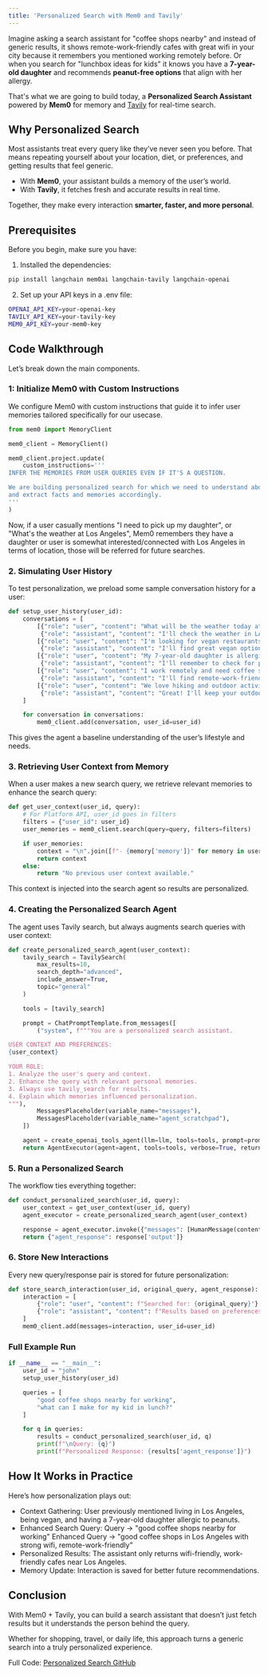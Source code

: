 ```yaml
---
title: 'Personalized Search with Mem0 and Tavily'
---
```


<Snippet file="security-compliance.mdx" />

Imagine asking a search assistant for "coffee shops nearby" and instead of generic results, it shows remote-work-friendly cafes with great wifi in your city because it remembers you mentioned working remotely before. Or when you search for "lunchbox ideas for kids" it knows you have a **7-year-old daughter** and recommends **peanut-free options** that align with her allergy.

That's what we are going to build today, a **Personalized Search Assistant** powered by **Mem0** for memory and [Tavily](https://tavily.com) for real-time search.


## Why Personalized Search

Most assistants treat every query like they’ve never seen you before. That means repeating yourself about your location, diet, or preferences, and getting results that feel generic.

- With **Mem0**, your assistant builds a memory of the user’s world.
- With **Tavily**, it fetches fresh and accurate results in real time.

Together, they make every interaction **smarter, faster, and more personal**.

## Prerequisites

Before you begin, make sure you have:

1. Installed the dependencies:
```bash
pip install langchain mem0ai langchain-tavily langchain-openai
```

2. Set up your API keys in a .env file:
```bash
OPENAI_API_KEY=your-openai-key
TAVILY_API_KEY=your-tavily-key
MEM0_API_KEY=your-mem0-key
```

## Code Walkthrough
Let’s break down the main components.

### 1: Initialize Mem0 with Custom Instructions

We configure Mem0 with custom instructions that guide it to infer user memories tailored specifically for our usecase.

```python
from mem0 import MemoryClient

mem0_client = MemoryClient()

mem0_client.project.update(
    custom_instructions='''
INFER THE MEMORIES FROM USER QUERIES EVEN IF IT'S A QUESTION.

We are building personalized search for which we need to understand about user's preferences and life
and extract facts and memories accordingly.
'''
)
```
Now, if a user casually mentions "I need to pick up my daughter", or "What's the weather at Los Angeles", Mem0 remembers they have a daughter or user is somewhat interested/connected with Los Angeles in terms of location, those will be referred for future searches.

### 2. Simulating User History
To test personalization, we preload some sample conversation history for a user:

```python
def setup_user_history(user_id):
    conversations = [
        [{"role": "user", "content": "What will be the weather today at Los Angeles? I need to pick up my daughter from office."},
         {"role": "assistant", "content": "I'll check the weather in LA for you."}],
        [{"role": "user", "content": "I'm looking for vegan restaurants in Santa Monica"},
         {"role": "assistant", "content": "I'll find great vegan options in Santa Monica."}],
        [{"role": "user", "content": "My 7-year-old daughter is allergic to peanuts"},
         {"role": "assistant", "content": "I'll remember to check for peanut-free options."}],
        [{"role": "user", "content": "I work remotely and need coffee shops with good wifi"},
         {"role": "assistant", "content": "I'll find remote-work-friendly coffee shops."}],
        [{"role": "user", "content": "We love hiking and outdoor activities on weekends"},
         {"role": "assistant", "content": "Great! I'll keep your outdoor activity preferences in mind."}],
    ]

    for conversation in conversations:
        mem0_client.add(conversation, user_id=user_id)
```
This gives the agent a baseline understanding of the user’s lifestyle and needs.

### 3. Retrieving User Context from Memory
When a user makes a new search query, we retrieve relevant memories to enhance the search query:

```python
def get_user_context(user_id, query):
    # For Platform API, user_id goes in filters
    filters = {"user_id": user_id}
    user_memories = mem0_client.search(query=query, filters=filters)

    if user_memories:
        context = "\n".join([f"- {memory['memory']}" for memory in user_memories])
        return context
    else:
        return "No previous user context available."
```
This context is injected into the search agent so results are personalized.

### 4. Creating the Personalized Search Agent
The agent uses Tavily search, but always augments search queries with user context:

```python
def create_personalized_search_agent(user_context):
    tavily_search = TavilySearch(
        max_results=10,
        search_depth="advanced",
        include_answer=True,
        topic="general"
    )

    tools = [tavily_search]

    prompt = ChatPromptTemplate.from_messages([
        ("system", f"""You are a personalized search assistant.

USER CONTEXT AND PREFERENCES:
{user_context}

YOUR ROLE:
1. Analyze the user's query and context.
2. Enhance the query with relevant personal memories.
3. Always use tavily_search for results.
4. Explain which memories influenced personalization.
"""),
        MessagesPlaceholder(variable_name="messages"),
        MessagesPlaceholder(variable_name="agent_scratchpad"),
    ])

    agent = create_openai_tools_agent(llm=llm, tools=tools, prompt=prompt)
    return AgentExecutor(agent=agent, tools=tools, verbose=True, return_intermediate_steps=True)
```

### 5. Run a Personalized Search
The workflow ties everything together:

```python
def conduct_personalized_search(user_id, query):
    user_context = get_user_context(user_id, query)
    agent_executor = create_personalized_search_agent(user_context)

    response = agent_executor.invoke({"messages": [HumanMessage(content=query)]})
    return {"agent_response": response['output']}
```

### 6. Store New Interactions
Every new query/response pair is stored for future personalization:

```python
def store_search_interaction(user_id, original_query, agent_response):
    interaction = [
        {"role": "user", "content": f"Searched for: {original_query}"},
        {"role": "assistant", "content": f"Results based on preferences: {agent_response}"}
    ]
    mem0_client.add(messages=interaction, user_id=user_id)
```

### Full Example Run

```python
if __name__ == "__main__":
    user_id = "john"
    setup_user_history(user_id)

    queries = [
        "good coffee shops nearby for working",
        "what can I make for my kid in lunch?"
    ]

    for q in queries:
        results = conduct_personalized_search(user_id, q)
        print(f"\nQuery: {q}")
        print(f"Personalized Response: {results['agent_response']}")
```

## How It Works in Practice
Here’s how personalization plays out:

- Context Gathering: User previously mentioned living in Los Angeles, being vegan, and having a 7-year-old daughter allergic to peanuts.
- Enhanced Search Query:
Query -> "good coffee shops nearby for working"
Enhanced Query -> "good coffee shops in Los Angeles with strong wifi, remote-work-friendly"
- Personalized Results: The assistant only returns wifi-friendly, work-friendly cafes near Los Angeles.
- Memory Update: Interaction is saved for better future recommendations.

## Conclusion
With Mem0 + Tavily, you can build a search assistant that doesn’t just fetch results but it understands the person behind the query.

Whether for shopping, travel, or daily life, this approach turns a generic search into a truly personalized experience.

Full Code: [Personalized Search GitHub](https://github.com/mem0ai/mem0/blob/main/examples/misc/personalized_search.py)